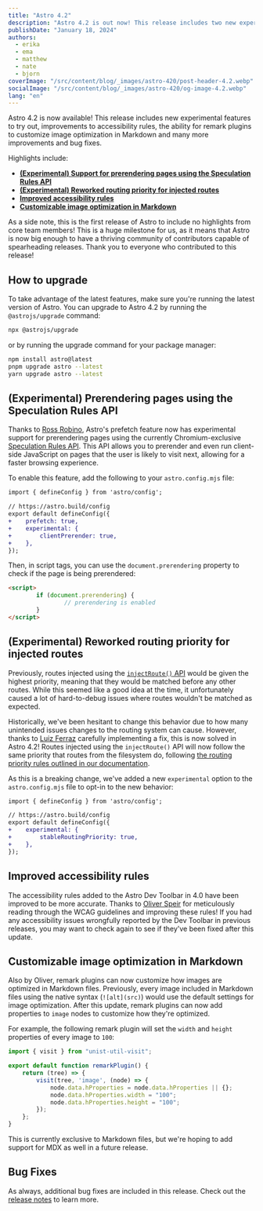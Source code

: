 ```yaml
---
title: "Astro 4.2"
description: "Astro 4.2 is out now! This release includes two new experimental features to try out, improvements to accessibility rules, and more."
publishDate: "January 18, 2024"
authors:
  - erika
  - ema
  - matthew
  - nate
  - bjorn
coverImage: "/src/content/blog/_images/astro-420/post-header-4.2.webp"
socialImage: "/src/content/blog/_images/astro-420/og-image-4.2.webp"
lang: "en"
---
```


Astro 4.2 is now available! This release includes new experimental features to try out, improvements to accessibility rules, the ability for remark plugins to customize image optimization in Markdown and many more improvements and bug fixes.

Highlights include:

- **[(Experimental) Support for prerendering pages using the Speculation Rules API](#experimental-prerendering-pages-using-the-speculation-rules-api)**
- **[(Experimental) Reworked routing priority for injected routes](#experimental-reworked-routing-priority-for-injected-routes)**
- **[Improved accessibility rules](#improved-accessibility-rules)**
- **[Customizable image optimization in Markdown](#customizable-image-optimization-in-markdown)**

As a side note, this is the first release of Astro to include no highlights from core team members! This is a huge milestone for us, as it means that Astro is now big enough to have a thriving community of contributors capable of spearheading releases. Thank you to everyone who contributed to this release!

## How to upgrade

To take advantage of the latest features, make sure you're running the latest version of Astro. You can upgrade to Astro 4.2 by running the `@astrojs/upgrade` command:

```sh
npx @astrojs/upgrade
```

or by running the upgrade command for your package manager:

```sh
npm install astro@latest
pnpm upgrade astro --latest
yarn upgrade astro --latest
```

## (Experimental) Prerendering pages using the Speculation Rules API

Thanks to [Ross Robino](https://github.com/rossrobino), Astro's prefetch feature now has experimental support for prerendering pages using the currently Chromium-exclusive [Speculation Rules API](https://developer.mozilla.org/en-US/docs/Web/API/Speculation_Rules_API). This API allows you to prerender and even run client-side JavaScript on pages that the user is likely to visit next, allowing for a faster browsing experience.

To enable this feature, add the following to your `astro.config.mjs` file:

```diff
import { defineConfig } from 'astro/config';

// https://astro.build/config
export default defineConfig({
+    prefetch: true,
+    experimental: {
+        clientPrerender: true,
+    },
});
```

Then, in script tags, you can use the `document.prerendering` property to check if the page is being prerendered:

```html
<script>
		if (document.prerendering) {
				// prerendering is enabled
		}
</script>
```

## (Experimental) Reworked routing priority for injected routes

Previously, routes injected using the [`injectRoute()` API](https://docs.astro.build/en/reference/integrations-reference/#injectroute-option) would be given the highest priority, meaning that they would be matched before any other routes. While this seemed like a good idea at the time, it unfortunately caused a lot of hard-to-debug issues where routes wouldn't be matched as expected.

Historically, we've been hesitant to change this behavior due to how many unintended issues changes to the routing system can cause. However, thanks to [Luiz Ferraz](https://github.com/Fryuni) carefully implementing a fix, this is now solved in Astro 4.2! Routes injected using the `injectRoute()` API will now follow the same priority that routes from the filesystem do, following [the routing priority rules outlined in our documentation](https://docs.astro.build/en/core-concepts/routing/#route-priority-order).

As this is a breaking change, we've added a new `experimental` option to the `astro.config.mjs` file to opt-in to the new behavior:

```diff
import { defineConfig } from 'astro/config';

// https://astro.build/config
export default defineConfig({
+    experimental: {
+        stableRoutingPriority: true,
+    },
});
```

## Improved accessibility rules

The accessibility rules added to the Astro Dev Toolbar in 4.0 have been improved to be more accurate. Thanks to [Oliver Speir](https://github.com/OliverSpeir) for meticulously reading through the WCAG guidelines and improving these rules! If you had any accessibility issues wrongfully reported by the Dev Toolbar in previous releases, you may want to check again to see if they've been fixed after this update.

## Customizable image optimization in Markdown

Also by Oliver, remark plugins can now customize how images are optimized in Markdown files. Previously, every image included in Markdown files using the native syntax (`![alt](src)`) would use the default settings for image optimization. After this update, remark plugins can now add properties to `image` nodes to customize how they're optimized.

For example, the following remark plugin will set the `width` and `height` properties of every image to `100`:

```js
import { visit } from "unist-util-visit";

export default function remarkPlugin() {
	return (tree) => {
		visit(tree, 'image', (node) => {
			node.data.hProperties = node.data.hProperties || {};
			node.data.hProperties.width = "100";
			node.data.hProperties.height = "100";
		});
	};
}
```

This is currently exclusive to Markdown files, but we're hoping to add support for MDX as well in a future release.

## Bug Fixes

As always, additional bug fixes are included in this release. Check out the [release notes](https://github.com/withastro/astro/blob/refs/heads/main/packages/astro/CHANGELOG.md#TODO) to learn more.
